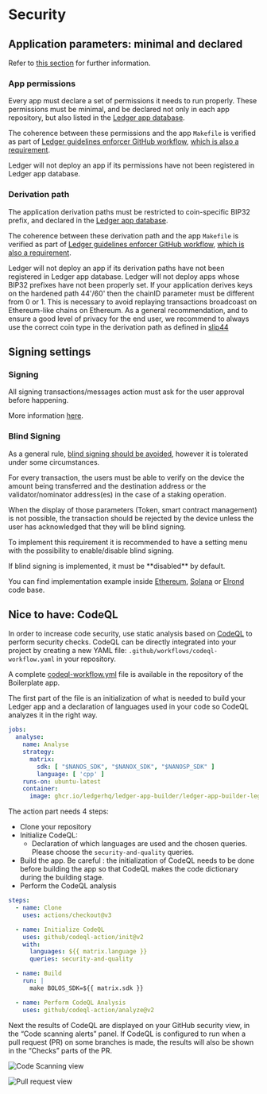 

# Security


## Application parameters: minimal and declared

Refer to [this section](../../architecture/flags) for further information.


### App permissions

Every app must declare a set of permissions it needs to run properly. These permissions must be minimal, and be declared
not only in each app repository, but also listed  in the
[Ledger app database](https://github.com/LedgerHQ/ledger-app-database).

The coherence between these permissions and the app `Makefile` is verified as part of
[Ledger guidelines enforcer GitHub workflow](https://github.com/ledgerhq/ledger-app-workflows),
[which is also a requirement](./development#workflows).

<Callout type="warning" emoji="⚠️">
  Ledger will not deploy an app if its permissions have not been registered in Ledger app database.
</Callout>

### Derivation path

The application derivation paths must be restricted to coin-specific BIP32 prefix, and declared in the
[Ledger app database](https://github.com/LedgerHQ/ledger-app-database).

The coherence between these derivation path and the app `Makefile` is verified as part of
[Ledger guidelines enforcer GitHub workflow](https://github.com/ledgerhq/ledger-app-workflows),
[which is also a requirement](./development#workflows).

<Callout type="warning" emoji="⚠️">
  Ledger will not deploy an app if its derivation paths have not been registered in Ledger app database.
</Callout>

<Callout type="warning" emoji="⚠️">
  Ledger will not deploy apps whose BIP32 prefixes have not been properly set.
</Callout>

<Callout type="warning" emoji="⚠️">
  If your application derives keys on the hardened path 44'/60' then the chainID parameter must be different from 0 or 1. This is necessary to avoid replaying transactions broadcoast on Ethereum-like chains on Ethereum. As a general recommendation, and to ensure a good level of privacy for the end user, we recommend to always use the correct coin type in the derivation path as defined in <a href='https://github.com/satoshilabs/slips/blob/master/slip-0044.md' className='alert-link'> slip44 </a>
</Callout>

## Signing settings

### Signing

<Callout type="warning" emoji="⚠️">
  All signing transactions/messages action must ask for the user approval before happening.
</Callout>

More information [here](../../architecture/crypto#signingdisclosing-keys).


### Blind Signing

As a general rule, [blind signing should be avoided](../../architecture/crypto#avoid-blindly-signing-data), however it is tolerated under some circumstances.


For every transaction, the users must be able to verify on the device the amount being transferred and the destination address or the validator/nominator address(es) in the case of a staking operation.

When the display of those parameters (Token, smart contract management) is not possible, the transaction should be rejected by the device unless the user has acknowledged that they will be blind signing.

To implement this requirement it is recommended to have a setting menu with the possibility to enable/disable blind signing.

<Callout type="warning" emoji="⚠️">
    If blind signing is implemented, it must be **disabled** by default.
</Callout>


You can find implementation example inside [Ethereum](https://github.com/LedgerHQ/app-ethereum), [Solana](https://github.com/LedgerHQ/app-solana) or [Elrond](https://github.com/LedgerHQ/app-elrond) code base.

## Nice to have: CodeQL

In order to increase code security, use static analysis based on [CodeQL](https://codeql.github.com/docs/) to perform security checks.
CodeQL can be directly integrated into your project by creating a new YAML file: `.github/workflows/codeql-workflow.yaml` in your repository.

A complete [codeql-workflow.yml](https://github.com/LedgerHQ/app-boilerplate/blob/0cdb0059e4f374b796b25ed347202c5e4e3e558a/.github/workflows/codeql-workflow.yml) file is available in the repository of the Boilerplate app.

The first part of the file is an initialization of what is needed to build your Ledger app and a declaration of languages used in your code so CodeQL analyzes it in the right way.

```yaml copy
jobs:
  analyse:
    name: Analyse
    strategy:
      matrix:
        sdk: [ "$NANOS_SDK", "$NANOX_SDK", "$NANOSP_SDK" ]
        language: [ 'cpp' ]
    runs-on: ubuntu-latest
    container:
      image: ghcr.io/ledgerhq/ledger-app-builder/ledger-app-builder-legacy:latest
```

The action part needs 4 steps:

- Clone your repository
- Initialize CodeQL:
  - Declaration of which languages are used and the chosen queries. Please choose the `security-and-quality` queries.
- Build the app. Be careful : the initialization of CodeQL needs to be done before building the app so that CodeQL makes the code dictionary during the building stage.
- Perform the CodeQL analysis

```yaml copy
steps:
  - name: Clone
    uses: actions/checkout@v3

  - name: Initialize CodeQL
    uses: github/codeql-action/init@v2
    with:
      languages: ${{ matrix.language }}
      queries: security-and-quality

  - name: Build
    run: |
      make BOLOS_SDK=${{ matrix.sdk }}

  - name: Perform CodeQL Analysis
    uses: github/codeql-action/analyze@v2
```

Next the results of CodeQL are displayed on your GitHub security view, in the “Code scanning alerts” panel. If CodeQL is configured to run when a pull request (PR) on some branches is made, the results will also be shown in the “Checks” parts of the PR.

![Code Scanning view](/device-app/codeql_codescanning_view.png)

![Pull request view](/device-app/codeql_pr_view.png)
